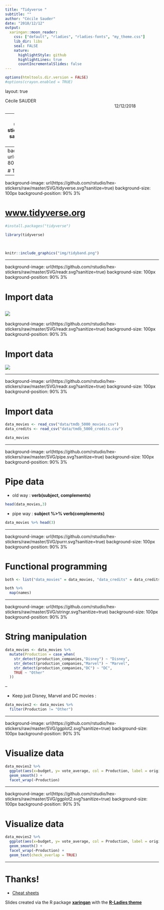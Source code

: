 ```yaml
---
title: "Tidyverse "
subtitle: ""
author: "Cécile Sauder"
date: "2018/12/12"
output:
  xaringan::moon_reader:
    css: ["default", "rladies", "rladies-fonts", "my_theme.css"]
    lib_dir: libs
    seal: FALSE
    nature:
      highlightStyle: github
      highlightLines: true
      countIncrementalSlides: false
---
```


```r
options(htmltools.dir.version = FALSE)
#options(crayon.enabled = TRUE)

```


layout: true
  
<div class="my-header"></div>

<div class="my-footer"><span>Cécile SAUDER    
&emsp;&emsp;&emsp;&emsp;&emsp;&emsp;&emsp;&emsp;&emsp;&emsp;&emsp;&emsp;&emsp;
&emsp;&emsp;&emsp;&emsp;&emsp;&emsp;&emsp;&emsp;&emsp;&emsp;&emsp;&emsp;
12/12/2018</span></div> 
---
background-image: url(https://github.com/rstudio/hex-stickers/raw/master/SVG/tidyverse.svg?sanitize=true)
background-size: 500px
background-position: 50% 50%


---
background-image: url(img/tidy_data1.png)
background-size: 800px
background-position: 50% 50%

# Tidy data

---
background-image: url(https://github.com/rstudio/hex-stickers/raw/master/SVG/tidyverse.svg?sanitize=true)
background-size: 100px
background-position: 90% 3%

# [www.tidyverse.org](www.tidyverse.org)



```r

#install.packages("tidyverse")

library(tidyverse)

```
  
  
<br /> 
  
```r

knitr::include_graphics("img/tidyband.png")
```


---

background-image: url(https://github.com/rstudio/hex-stickers/raw/master/SVG/readr.svg?sanitize=true)
background-size: 100px
background-position: 90% 3%

# Import data 


![](img/readr.png)
---

background-image: url(https://github.com/rstudio/hex-stickers/raw/master/SVG/readr.svg?sanitize=true)
background-size: 100px
background-position: 90% 3%

# Import data 

![](img/TMDB 5000 Movie Dataset _ Kaggle.png)


---

background-image: url(https://github.com/rstudio/hex-stickers/raw/master/SVG/readr.svg?sanitize=true)
background-size: 100px
background-position: 90% 3%

# Import data 

```r
data_movies <- read_csv("data/tmdb_5000_movies.csv")
data_credits <- read_csv("data/tmdb_5000_credits.csv")

data_movies
```
---

background-image: url(https://github.com/rstudio/hex-stickers/raw/master/SVG/pipe.svg?sanitize=true)
background-size: 100px
background-position: 90% 3%

# Pipe data

- old way : **verb(subject, complements)**
```r
head(data_movies,3)
```


- pipe way : **subject %>% verb(complements)**
```r
data_movies %>% head(3)
```

---

background-image: url(https://github.com/rstudio/hex-stickers/raw/master/SVG/purrr.svg?sanitize=true)
background-size: 100px
background-position: 90% 3%

# Functional programming

```r
both <- list("data_movies" = data_movies, "data_credits" = data_credits)

both %>%
  map(names)
```


---

background-image: url(https://github.com/rstudio/hex-stickers/raw/master/SVG/stringr.svg?sanitize=true)
background-size: 100px
background-position: 90% 3%

# String manipulation

```r
data_movies <- data_movies %>%
  mutate(Production = case_when(
    str_detect(production_companies,"Disney") ~ "Disney",
    str_detect(production_companies,"Marvel") ~ "Marvel",
    str_detect(production_companies,"DC") ~ "DC",
    TRUE ~ "Other"
  ))
```

--

- Keep just Disney, Marvel and DC movies :

```r
data_movies2 <- data_movies %>%
  filter(Production != "Other")
```

---

background-image: url(https://github.com/rstudio/hex-stickers/raw/master/SVG/ggplot2.svg?sanitize=true)
background-size: 100px
background-position: 90% 3%

# Visualize data 

```r

data_movies2 %>%
  ggplot(aes(x=budget, y= vote_average, col = Production, label = original_title)) +
  geom_smooth() +
  facet_wrap(~Production) 
```

---

background-image: url(https://github.com/rstudio/hex-stickers/raw/master/SVG/ggplot2.svg?sanitize=true)
background-size: 100px
background-position: 90% 3%

# Visualize data 

```r
data_movies2 %>%
  ggplot(aes(x=budget, y= vote_average, col = Production, label = original_title)) +
  geom_smooth() +
  facet_wrap(~Production) +
  geom_text(check_overlap = TRUE)
```


---


# Thanks!

- [Cheat sheets](https://www.rstudio.com/resources/cheatsheets/)

Slides created via the R package [**xaringan**](https://github.com/yihui/xaringan) with the [**R-Ladies theme**](https://github.com/rladies/resources/blob/master/xaringan-slides/how_to_use.md) 

